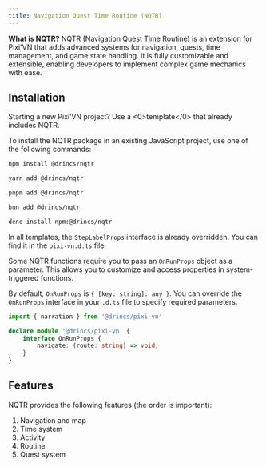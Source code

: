 ```yaml
---
title: Navigation Quest Time Routine (NQTR)
---
```


**What is NQTR?** NQTR (Navigation Quest Time Routine) is an extension for Pixi'VN that adds advanced systems for navigation, quests, time management, and game state handling. It is fully customizable and extensible, enabling developers to implement complex game mechanics with ease.

## Installation

<Callout title="Templates" type="info">

Starting a new Pixi’VN project? Use a <0>template</0> that already includes NQTR.

</Callout>

To install the NQTR package in an existing JavaScript project, use one of the following commands:

```sh tab="npm"
npm install @drincs/nqtr
```

```sh tab="yarn"
yarn add @drincs/nqtr
```

```sh tab="pnpm"
pnpm add @drincs/nqtr
```

```sh tab="bun"
bun add @drincs/nqtr
```

```sh tab="deno"
deno install npm:@drincs/nqtr
```

<Accordions>

<Accordion title="Overriding OnRunProps" id="onrunprops">

<Callout title="Templates" type="info">

In all templates, the `StepLabelProps` interface is already overridden. You can find it in the `pixi-vn.d.ts` file.

</Callout>

Some NQTR functions require you to pass an `OnRunProps` object as a parameter. This allows you to customize and access properties in system-triggered functions.

By default, `OnRunProps` is `{ [key: string]: any }`. You can override the `OnRunProps` interface in your `.d.ts` file to specify required parameters.

```ts tab="pixi-vn.d.ts"
import { narration } from '@drincs/pixi-vn'

declare module '@drincs/pixi-vn' {
    interface OnRunProps {
        navigate: (route: string) => void,
    }
}
```

</Accordion>

</Accordions>

## Features

NQTR provides the following features (the order is important):

1. <DynamicLink href="/nqtr/navigation">Navigation and map</DynamicLink>
2. <DynamicLink href="/nqtr/time">Time system</DynamicLink>
3. <DynamicLink href="/nqtr/activity">Activity</DynamicLink>
4. <DynamicLink href="/nqtr/routine">Routine</DynamicLink>
5. <DynamicLink href="/nqtr/quest">Quest system</DynamicLink>
